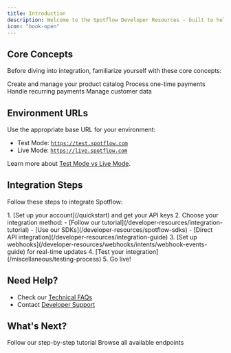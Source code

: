 ```yaml
---
title: Introduction
description: Welcome to the Spotflow Developer Resources - built to help you seamlessly integrate secure, scalable, and customizable payment solutions into your stack
icon: "book-open"
---
```


## Core Concepts

Before diving into integration, familiarize yourself with these core concepts:

<CardGroup cols={2}>
  <Card title="Products" icon="box" href="/developer-resources/managing-products">
    Create and manage your product catalog
  </Card>
  <Card title="Payments" icon="credit-card" href="/developer-resources/integration-guide">
    Process one-time payments
  </Card>
  <Card title="Subscriptions" icon="repeat" href="/developer-resources/subscription-integration-guide">
    Handle recurring payments
  </Card>
  <Card title="Customers" icon="users" href="/api-reference/customers/create-customer">
    Manage customer data
  </Card>
</CardGroup>

## Environment URLs

Use the appropriate base URL for your environment:

- Test Mode: [`https://test.spotflow.com`](https://test.spotflow.com)
- Live Mode: [`https://live.spotflow.com`](https://live.spotflow.com)

Learn more about [Test Mode vs Live Mode](/miscellaneous/test-mode-vs-live-mode).

## Integration Steps

Follow these steps to integrate Spotflow:

<Steps>
  1. [Set up your account](/quickstart) and get your API keys
  2. Choose your integration method:
     - [Follow our tutorial](/developer-resources/integration-tutorial)
     - [Use our SDKs](/developer-resources/spotflow-sdks)
     - [Direct API integration](/developer-resources/integration-guide)
  3. [Set up webhooks](/developer-resources/webhooks/intents/webhook-events-guide) for real-time updates
  4. [Test your integration](/miscellaneous/testing-process)
  5. Go live!
</Steps>

## Need Help?

- Check our [Technical FAQs](/api-reference/technical-faqs)
- Contact [Developer Support](/miscellaneous/help-support)

## What's Next?

<CardGroup cols={2}>
  <Card title="Quick Integration" icon="bolt" href="/developer-resources/integration-tutorial">
    Follow our step-by-step tutorial
  </Card>
  <Card title="API Explorer" icon="compass" href="/api-reference/payments/get-payments">
    Browse all available endpoints
  </Card>
</CardGroup>
